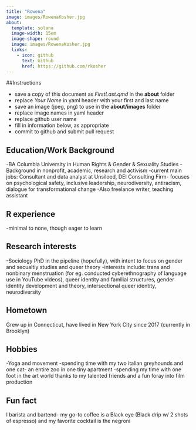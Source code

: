```yaml
---
title: "Rowena"
image: images/RowenaKosher.jpg
about:
  template: solana
  image-width: 15em
  image-shape: round
  image: images/RowenaKosher.jpg
  links:
    - icon: github
      text: Github
      href: https://github.com/rkosher
---
```


##Instructions

  - save a copy of this document as *FirstLast.qmd* in the **about** folder
  - replace *Your Name* in yaml header with your first and last name
  - save an image (jpeg, png) to use in the **about/images** folder
  - replace image names in yaml header
  - replace github user name
  - fill in information below, as appropriate
  - commit to github and submit pull request

## Education/Work Background
-BA Columbia University in Human Rights & Gender & Sexuality Studies
-Background in nonprofit, academic, research and activism
-current main jobs: Consultant and data analyst at Unsiloed, DEI Consulting Firm- focuses on psychological safety, inclusive leadership, neurodiversity, antiracism, dialogue for transformational change
-Also freelance writer, teaching assistant

## R experience
-minimal to none, though eager to learn

## Research interests
-Sociology PhD in the pipeline (hopefully), with intent to focus on gender and secualtiy studies and queer theory
-interests include: trans and nonbinary menstruation (for eg. conducted cyberethnography of language use in YouTube videos), queer identity and familial structures, gender identity development and theory, intersectional queer identity, neurodiversity

## Hometown
Grew up in Connecticut, have lived in New York City since 2017 (currently in Brooklyn)

## Hobbies
-Yoga and movement 
-spending time with my two italian greyhounds and one cat- an entire zoo in one tiny apartment
-spending my time with one foot in the art world thanks to my talented friends and a fun foray into film production

## Fun fact
I barista and bartend- my go-to coffee is a Black eye (Black drip w/ 2 shots of espresso) and my favorite cocktail is the negroni